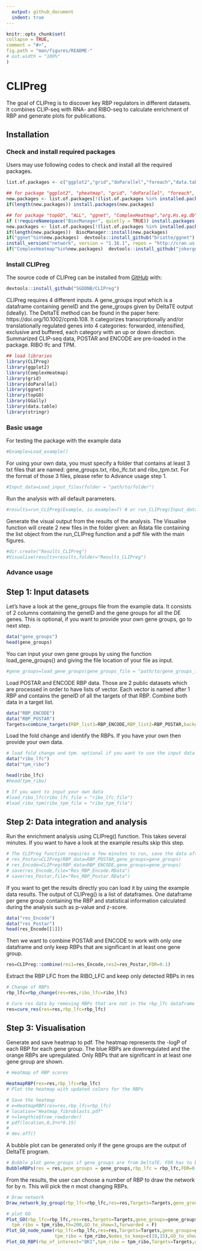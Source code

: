 ---
  output: github_document
  indent: true
---

  <!-- README.md is generated from README.Rmd. Please edit that file -->

  ```{r, include = FALSE}
knitr::opts_chunk$set(
  collapse = TRUE,
  comment = "#>",
  fig.path = "man/figures/README-"
  # out.width = "100%"
)
  ```
# CLIPreg

<!-- badges: start -->
  <!-- badges: end -->

  The goal of CLIPreg is to discover key RBP regulators in different datasets. It combines CLIP-seq with RNA- and RIBO-seq to calculate  enrichment of RBP and generate plots for publications.

## Installation

### Check and install required packages

Users may use following codes to check and install all the required packages.

``` r
list.of.packages <- c("ggplot2","grid","doParallel","foreach","data.table","fastmatch","GGally","ggnet","topGO","ALL","devtools","org.Hs.eg.db")

## for package "ggplot2", "pheatmap", "grid", "doParallel", "foreach", "data.table", "fastmatch", "GGally"
new.packages <- list.of.packages[!(list.of.packages %in% installed.packages()[,"Package"])]
if(length(new.packages)) install.packages(new.packages)

## for package "topGO", "ALL", "ggnet", "ComplexHeatmap","org.Hs.eg.db"
if (!requireNamespace("BiocManager", quietly = TRUE)) install.packages("BiocManager")
new.packages <- list.of.packages[!(list.of.packages %in% installed.packages()[,"Package"])]
if(length(new.packages))  BiocManager::install(new.packages)
if("ggnet"%in%new.packages)  devtools::install_github("briatte/ggnet")
install_version("network", version = "1.16.1", repos = "http://cran.us.r-project.org")
if("ComplexHeatmap"%in%new.packages)  devtools::install_github("jokergoo/ComplexHeatmap")
```

### Install CLIPreg

The source code of CLIPreg can be installed from [GitHub](https://github.com/) with:

  ``` r
devtools::install_github("SGDDNB/CLIPreg")
```

CLIPreg requires 4 different inputs. A gene_groups input which is a dataframe containing geneID and the gene_groups given by DeltaTE output (ideally). The DeltaTE method can be found in the paper here: https://doi.org/10.1002/cpmb.108. It categorizes transcriptionally and/or translationally regulated genes into 4 categories: forwarded, intensified, exclusive and buffered, each category with an up or down direction.
Summarized CLIP-seq data, POSTAR and ENCODE are pre-loaded in the package. RIBO lfc and TPM.

```{r load library, message=FALSE,warning=FALSE}
## load libraries
library(CLIPreg)
library(ggplot2)
library(ComplexHeatmap)
library(grid)
library(doParallel)
library(ggnet)
library(topGO)
library(GGally)
library(data.table)
library(stringr)
```

### Basic usage

For testing the package with the example data
```{r load example data, message=FALSE}
#Example=Load_example()
```

For using your own data, you must specify a folder that contains at least 3 txt files that are named: gene_groups.txt, ribo_lfc.txt and ribo_tpm.txt. For the format of those 3 files, please refer to Advance usage step 1.

```{r load user data, message=FALSE}
#Input_data=Load_input_files(folder = "path/to/folder")
```

Run the analysis with all default parameters.
```{r Run default analysis, message=FALSE}
#results=run_CLIPreg(Example, is.example=T) # or run_CLIPreg(Input_data, is.example=F)
```

Generate the visual output from the results of the analysis. The Visualise function will create 2 new files in the folder given: an Rdata file containing the list object from the run_CLIPreg function and a pdf file with the main figures.

```{r RVisualize, message=FALSE,warning=FALSE}
#dir.create("Results_CLIPreg")
#Visualise(results=results,folder="Results_CLIPreg")
```

### Advance usage

## Step 1: Input datasets

Let's have a look at the gene_groups file from the example data. It consists of 2 columns containing the geneID and the gene groups for all the DE genes. This is optional, if you want to provide your own gene groups, go to next step.

```{r load gene_groups, message=FALSE}
data("gene_groups")
head(gene_groups)
```

You can input your own gene groups by using the function load_gene_groups() and giving the file location of your file as input.

```{r load gene_groups from user, message=FALSE}
#gene_groups=load_gene_groups(gene_groups_file = "path/to/gene_groups_file.txt")
```

Load POSTAR and ENCODE RBP data. Those are 2 public datasets which are processed in order to have lists of vector. Each vector is named after 1 RBP and contains the geneID of all the targets of that RBP. Combine both data in a target list. 

```{r load RBP data, message=FALSE}
data("RBP_ENCODE")
data("RBP_POSTAR")
Targets=combine_targets(RBP_list1=RBP_ENCODE,RBP_list2=RBP_POSTAR,background=gene_groups$geneID)
```

Load the fold change and identify the RBPs. If you have your own then provide your own data.

```{r loading LFC and TPM, message=FALSE}
# load fold change and tpm. optional if you want to use the input data
data("ribo_lfc")
data("tpm_ribo")

head(ribo_lfc)
#head(tpm_ribo)

# If you want to input your own data
#load_ribo_lfc(ribo_lfc_file = "ribo_lfc_file")
#load_ribo_tpm(ribo_tpm_file = "ribo_tpm_file")

```

## Step 2: Data integration and analysis

Run the enrichment analysis using CLIPreg() function. This takes several minutes. If you want to have a look at the example results skip this step.

```{r run enrichment analysis, message=FALSE}
# The CLIPreg function requires a few minutes to run, save the data after running it to be sure not to lose it
# res_Postar=CLIPreg(RBP_data=RBP_POSTAR,gene_groups=gene_groups)
# res_Encode=CLIPreg(RBP_data=RBP_ENCODE,gene_groups=gene_groups)
# save(res_Encode,file="Res_RBP_Encode.RData")
# save(res_Postar,file="Res_RBP_Postar.RData")
```

If you want to get the results directly you can load it by using the example data results. The output of CLIPreg() is a list of dataframes. One dataframe per gene group containing the RBP and statistical information calculated during the analysis such as p-value and z-score.

```{r load res, message=FALSE}
data("res_Encode")
data("res_Postar")
head(res_Encode[[1]])
```

Then we want to combine POSTAR and ENCODE to work with only one dataframe and only keep RBPs that are significant in at least one gene group.

```{r combining POSTAR and ENCODE, message=FALSE}

res=CLIPreg::combine(res1=res_Encode,res2=res_Postar,FDR=0.1)

```

Extract the RBP LFC from the RIBO_LFC and keep only detected RBPs in res

```{r Extract LFC of RBPs, message=FALSE}
# Change of RBPs
rbp_lfc=rbp_change(res=res,ribo_lfc=ribo_lfc)

# Cure res data by removing RBPs that are not in the rbp_lfc dataframe
res=cure_res(res=res,rbp_lfc=rbp_lfc)
```


## Step 3: Visualisation

Generate and save heatmap to pdf. The heatmap represents the -logP of each RBP for each gene group. The blue RBPs are downregulated and the orange RBPs are upregulated. Only RBPs that are significant in at least one gene group are shown.

```{r Generate and save heatmap,fig.height=15,fig.width=10}
# Heatmap of RBP scores

HeatmapRBP(res=res,rbp_lfc=rbp_lfc)
# Plot the heatmap with updated colors for the RBPs

# Save the heatmap
# e=HeatmapRBP(res=res,rbp_lfc=rbp_lfc)
# location="Heatmap_fibroblasts.pdf"
# n=length(e$tree_row$order)
# pdf(location,8,3+n*0.15)
# 
# dev.off()
```

A bubble plot can be generated only if the gene groups are the output of DeltaTE program.

```{r Bubble plot, message=FALSE}
# Bubble plot gene_groups if gene_groups are from DeltaTE. FDR has to be lower or equal to the FDR put in CLIPreg::combine() step
BubbleRBPs(res = res,gene_groups = gene_groups,rbp_lfc = rbp_lfc,FDR=0.1)
```

From the results, the user can choose a number of RBP to draw the network for by n. This will pick the n most changing RBPs.

```{r Network,message=FALSE,warning=FALSE}
# Draw network
Draw_network_by_group(rbp_lfc=rbp_lfc,res=res,Targets=Targets,gene_groups=gene_groups,n=5,forwarded = F)
```

```{r GO of specific nodes,fig.width=15, message=FALSE,warning=FALSE}
# plot GO
Plot_GO(rbp_lfc=rbp_lfc,res=res,Targets=Targets,gene_groups=gene_groups,n=5,
  tpm_ribo = tpm_ribo,th=200,GO_to_show=3,forwarded = F)
Plot_GO_node_name(rbp_lfc=rbp_lfc,res=res,Targets=Targets,gene_groups=gene_groups,n=5,
                  tpm_ribo = tpm_ribo,Nodes_to_keep=c(19,15),GO_to_show=3,forwarded = F)
Plot_GO_RBP(rbp_of_interest="QKI",tpm_ribo = tpm_ribo,Targets=Targets,gene_groups=gene_groups,GO_to_show=3)
```
